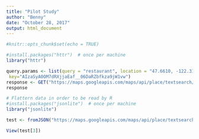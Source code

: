 ```yaml
---
title: "Pilot Study"
author: "Benny"
date: "October 28, 2017"
output: html_document
---
```


```r
#knitr::opts_chunk$set(echo = TRUE)

#install.packages("httr")  # once per machine
library("httr")

query.params <- list(query = "restaurant", location = "47.6610, -122.3134",
 key="AIzaSyA0OM7dRXjjaEaf__06DaRZbfkza9jW1vw")
response <- GET("https://maps.googleapis.com/maps/api/place/textsearch/json?query=", query = query.params)
response

```

```r
# Flattern data in order to be read by R
#install.packages("jsonlite")  # once per machine
library("jsonlite")

test <- fromJSON("https://maps.googleapis.com/maps/api/place/textsearch/json?query=restaurant&location=47.6610%2C%20-122.3134&price_level=3&rating=4.3&key=AIzaSyA0OM7dRXjjaEaf__06DaRZbfkza9jW1vw")

View(test[3])
```



